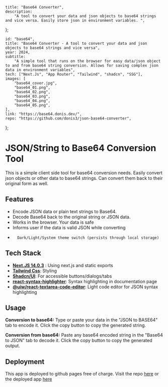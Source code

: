 	title: "Base64 Converter",
	description:
		"A tool to convert your data and json objects to base64 strings and vice versa. Easily store json in environment variables. ",
};

	id: "base64",
	title: "Base64 Converter - A tool to convert your data and json objects to base64 strings and vice versa",
	year: 2024,
	subtitle:
		"A simple tool that runs on the browser for easy data/json object to and from base64 string conversion. Allows for saving complex json data in environment variables",
	tech: ["Next.Js", "App Router", "Tailwind", "shadcn", "SSG"],
	images: [
		"base64_cover.jpg",
		"base64_01.png",
		"base64_02.png",
		"base64_03.png",
		"base64_04.png",
		"base64_05.png",
	],
	link: "https://base64.donis.dev/",
	repo: "https://github.com/donis3/json-base64-converter",
};

# JSON/String to Base64 Conversion Tool

This is a simple client side tool for base64 conversion needs.
Easily convert json objects or other data to base64 strings.
Can convert them back to their original form as well.

## Features

-   Encode JSON data or plain text strings to Base64.
-   Decode Base64 back to the original string or JSON data.
-   Works in the browser. Your data is safe
-   Informs user if the data is valid JSON while converting
-       Dark/Light/System theme switch (persists through local storage)

## Tech Stack

-   [**Next.JS 14.0.3**](https://github.com/vercel/next.js) : Using next.js and static exports
-   [**Tailwind Css**](https://github.com/tailwindlabs/tailwindcss): Styling
-   [**Shadcn/UI**](https://github.com/shadcn/ui): For accessible buttons/dialogs/tabs
-   [**react-syntax-highlighter**](https://github.com/react-syntax-highlighter/react-syntax-highlighter): Syntax highlighting in documentation page
-   [**@uiw/react-textarea-code-editor**](https://github.com/uiwjs/react-textarea-code-editor): Light code editor for JSON syntax highlighting

## Usage

**Conversion to base64:** Type or paste your data in the "JSON to BASE64" tab to encode it. Click the copy button to copy the generated string.

**Conversion from base64:** Paste any base64 encoded string in the "Base64 to JSON" tab to decode it. Click the copy button to copy the generated output.

## Deployment

This app is deployed to github pages free of charge. Visit the repo [here](https://github.com/donis3/json-base64-converter) or the deployed app [here](https://base64.donis.dev/)
